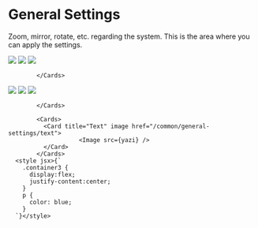 

# General Settings

Zoom, mirror, rotate, etc. regarding the system. This is the area where you can apply the settings.

  <Cards >
              <Card title="Zoom" image href="/common/general-settings/zoom">
                        <Image src={zoom} />
              </Card>
              <Card title="Crop" image href="/common/general-settings/crop">
                        <Image src={kirp} />
              </Card>
              <Card title="Rotate" image href="/common/general-settings/rotate">
                        <Image src={dondur} />
              </Card>

            </Cards>


            
  <Cards >
              <Card title="Speed Up" image href="/common/general-settings/speedup">
                        <Image src={hizlandir} />
              </Card>
              <Card title="Mirror" image href="/common/general-settings/mirror">
                        <Image src={ayna} />
              </Card>
              <Card title="Rounded Corners" image href="/common/general-settings/rounded-corners">
                        <Image src={rounded} />
              </Card>

            </Cards>


<div className="container3">

            <Cards>
              <Card title="Text" image href="/common/general-settings/text">
                        <Image src={yazi} />
              </Card>
            </Cards>
      <style jsx>{`
        .container3 {
          display:flex;
          justify-content:center;
        }
        p {
          color: blue;
        }
      `}</style>
</div>
